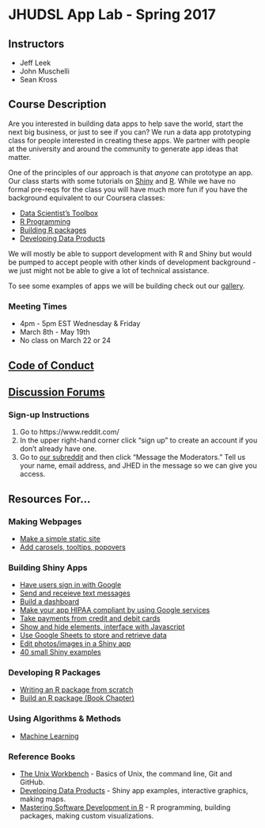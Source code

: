 # JHUDSL App Lab - Spring 2017

## Instructors

- Jeff Leek
- John Muschelli
- Sean Kross

## Course Description

Are you interested in building data apps to help save the world, start the next 
big business, or just to see if you can? We run a data app prototyping class 
for people interested in creating these apps. We partner with people at the 
university and around the community to generate app ideas that matter.

One of the principles of our approach is that _anyone_ can prototype an app. 
Our class starts with some tutorials on [Shiny](https://shiny.rstudio.com/) and [R](https://www.r-project.org/). While we have no formal pre-reqs for the class
you will have much more fun if you have the background equivalent to our 
Coursera classes: 

- [Data Scientist's Toolbox](https://www.coursera.org/learn/data-scientists-tools)
- [R Programming](https://www.coursera.org/learn/r-programming)
- [Building R packages](https://www.coursera.org/learn/r-packages)
- [Developing Data Products](https://www.coursera.org/learn/data-products)

We will mostly be able to support development with R and Shiny but would be 
pumped to accept people with other kinds of development background - we just 
might not be able to give a lot of technical assistance. 

To see some examples of apps we will be building check out our [gallery](http://jhudatascience.org/data_app_gallery.html).

### Meeting Times

- 4pm - 5pm EST Wednesday & Friday
- March 8th - May 19th
- No class on March 22 or 24

## [Code of Conduct](code-of-conduct.html)

## [Discussion Forums](https://www.reddit.com/r/jhudatascience/)

### Sign-up Instructions

1. Go to https://www.reddit.com/
2. In the upper right-hand corner click "sign up" to create an account if you
don't already have one.
3. Go to [our subreddit](https://www.reddit.com/r/jhudatascience/) and then
click "Message the Moderators." Tell us your name, email address, and JHED in
the message so we can give you access.

## Resources For...

### Making Webpages

- [Make a simple static site](http://rmarkdown.rstudio.com/rmarkdown_websites.html)
- [Add carosels, tooltips, popovers](https://ijlyttle.github.io/bsplus/index.html)

### Building Shiny Apps

- [Have users sign in with Google](https://lesliemyint.wordpress.com/2017/01/01/creating-a-shiny-app-with-google-login/)
- [Send and receieve text messages](https://github.com/seankross/twilio)
- [Build a dashboard](http://lenkiefer.com/2017/01/22/build-flex)
- [Make your app HIPAA compliant by using Google services](https://static.googleusercontent.com/media/gsuite.google.com/en//terms/2015/1/hipaa_implementation_guide.pdf)
- [Take payments from credit and debit cards](https://github.com/MarkEdmondson1234/stripeR)
- [Show and hide elements, interface with Javascript](https://github.com/daattali/shinyjs)
- [Use Google Sheets to store and retrieve data](https://github.com/jennybc/googlesheets/tree/master/inst/shiny-examples)
- [Edit photos/images in a Shiny app](https://jfiksel.github.io/2017-02-26-cropping_images_with_a_shiny_app/)
- [40 small Shiny examples](http://zevross.com/blog/2016/04/19/r-powered-web-applications-with-shiny-a-tutorial-and-cheat-sheet-with-40-example-apps/)

### Developing R Packages

- [Writing an R package from scratch](https://hilaryparker.com/2014/04/29/writing-an-r-package-from-scratch/)
- [Build an R package (Book Chapter)](https://bookdown.org/rdpeng/RProgDA/building-r-packages.html)

### Using Algorithms & Methods

- [Machine Learning](http://will-stanton.com/machine-learning-with-r-an-irresponsibly-fast-tutorial/)

### Reference Books

- [The Unix Workbench](http://seankross.com/the-unix-workbench/) - Basics of
Unix, the command line, Git and GitHub.
- [Developing Data Products](https://datasciencespecialization.github.io/Developing_Data_Products/) - Shiny app examples, interactive graphics, making maps.
- [Mastering Software Development in R](https://bookdown.org/rdpeng/RProgDA/) - R programming, building packages, making custom visualizations.
